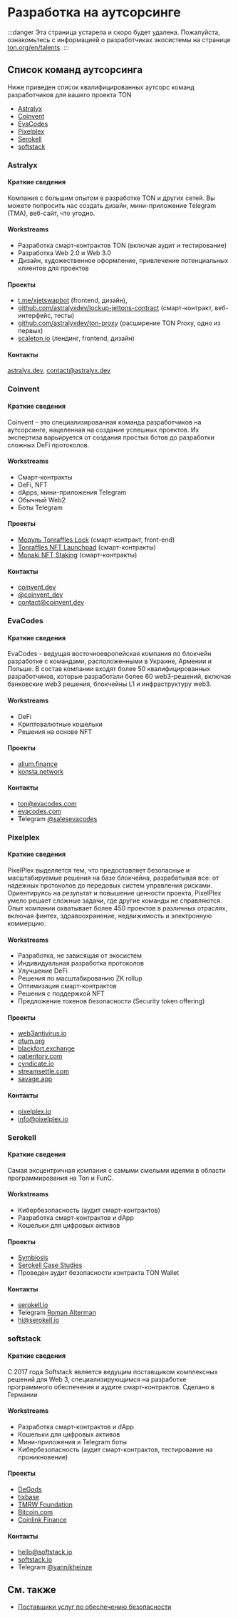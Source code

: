 

# Разработка на аутсорсинге

:::danger
Эта страница устарела и скоро будет удалена. Пожалуйста, ознакомьтесь с информацией о разработчиках экосистемы на странице [ton.org/en/talents](https://ton.org/en/talents).
:::

## Список команд аутсорсинга

Ниже приведен список квалифицированных аутсорс команд разработчиков для вашего проекта TON

- [Astralyx](#astralyx)
- [Coinvent](#coinvent)
- [EvaCodes](#evacodes)
- [Pixelplex](#pixelplex)
- [Serokell](#serokell)
- [softstack](#softstack)

### Astralyx

#### Краткие сведения

Компания с большим опытом в разработке TON и других сетей. Вы можете попросить нас создать дизайн, мини-приложение Telegram (TMA), веб-сайт, что угодно.

#### Workstreams

- Разработка смарт-контрактов TON (включая аудит и тестирование)
- Разработка Web 2.0 и Web 3.0
- Дизайн, художественное оформление, привлечение потенциальных клиентов для проектов

#### Проекты

- [t.me/xjetswapbot](http://t.me/xjetswapbot) (frontend, дизайн),
- [github.com/astralyxdev/lockup-jettons-contract](http://github.com/astralyxdev/lockup-jettons-contract) (смарт-контракт, веб-интерфейс, тесты)
- [github.com/astralyxdev/ton-proxy](http://github.com/astralyxdev/ton-proxy) (расширение TON Proxy, одно из первых)
- [scaleton.io](http://scaleton.io) (лендинг, frontend, дизайн)

#### Контакты

[astralyx.dev](http://astralyx.dev), contact@astralyx.dev

### Coinvent

#### Краткие сведения

Coinvent - это специализированная команда разработчиков на аутсорсинге, нацеленная на создание успешных проектов. Их экспертиза варьируется от создания простых ботов до разработки сложных DeFi протоколов.

#### Workstreams

- Смарт-контракты
- DeFi, NFT
- dApps, мини-приложения Telegram
- Обычный Web2
- Боты Telegram

#### Проекты

- [Модуль Tonraffles Lock](https://tonraffles.app/lock) (смарт-контракт, front-end)
- [Tonraffles NFT Launchpad](https://tonraffles.app/nft/launchpad) (смарт-контракты)
- [Monaki NFT Staking](https://www.monaki.life/) (смарт-контракты)

#### Контакты

- [coinvent.dev](https://coinvent.dev)
- [@coinvent_dev](https://t.me/coinvent_dev)
- contact@coinvent.dev

### EvaCodes

#### Краткие сведения

EvaCodes - ведущая восточноевропейская компания по блокчейн разработке с командами, расположенными в Украине, Армении и Польше. В состав компании входят более 50 квалифицированных разработчиков, которые разработали более 60 web3-решений, включая банковские web3 решения, блокчейны L1 и инфраструктуру web3.

#### Workstreams

- DeFi
- Криптовалютные кошельки
- Решения на основе NFT

#### Проекты

- [alium.finance](https://alium.finance/)
- [konsta.network](https://konsta.network/)

#### Контакты

- ton@evacodes.com
- [evacodes.com](https://evacodes.com/)
- Telegram [@salesevacodes](https://t.me/salesevacodes)

### Pixelplex

#### Краткие сведения

PixelPlex выделяется тем, что предоставляет безопасные и масштабируемые решения на базе блокчейна, разрабатывая все: от надежных протоколов до передовых систем управления рисками. Ориентируясь на результат и повышение ценности проекта, PixelPlex умело решает сложные задачи, где другие команды не справляются. Опыт компании охватывает более 450 проектов в различных отраслях, включая финтех, здравоохранение, недвижимость и электронную коммерцию.

#### Workstreams

- Разработка, не зависящая от экосистем
- Индивидуальная разработка протоколов
- Улучшение DeFi
- Решения по масштабированию ZK rollup
- Оптимизация смарт-контрактов
- Решения с поддержкой NFT
- Предложение токенов безопасности (Security token offering)

#### Проекты

- [web3antivirus.io](https://web3antivirus.io)
- [qtum.org](https://qtum.org)
- [blackfort.exchange](https://blackfort.exchange/)
- [patientory.com](https://patientory.com/)
- [cyndicate.io](https://cyndicate.io)
- [streamsettle.com](https://streamsettle.com/)
- [savage.app](https://savage.app/marketplace)

#### Контакты

- [pixelplex.io](https://pixelplex.io)
- [info@pixelplex.io](mailto:info@pixelplex.io)

### Serokell

#### Краткие сведения

Самая эксцентричная компания с самыми смелыми идеями в области программирования на Ton и FunC.

#### Workstreams

- Кибербезопасность (аудит смарт-контрактов)
- Разработка смарт-контрактов и dApp
- Кошельки для цифровых активов

#### Проекты

- [Symbiosis](https://symbiosis.finance/)
- [Serokell Case Studies](https://serokell.io/project-ton-blockchain)
- Проведен аудит безопасности контракта TON Wallet

#### Контакты

- [serokell.io](https://serokell.io/)
- Telegram [Roman Alterman](https://t.me/alterroman)
- hi@serokell.io

### softstack

#### Краткие сведения

С 2017 года Softstack является ведущим поставщиком комплексных решений для Web 3, специализирующимся на разработке программного обеспечения и аудите смарт-контрактов. Сделано в Германии

#### Workstreams

- Разработка смарт-контрактов и dApp
- Кошельки для цифровых активов
- Мини-приложения и Telegram боты
- Кибербезопасность (аудит смарт-контрактов, тестирование на проникновение)

#### Проекты

- [DeGods](https://degods.com)
- [tixbase](https://tixbase.com)
- [TMRW Foundation](https://tmrw.com)
- [Bitcoin.com](https://bitcoin.com)
- [Coinlink Finance](https://coinlink.finance)

#### Контакты

- hello@softstack.io
- [softstack.io](https://softstack.io/)
- Telegram [@yannikheinze](https://t.me/yannikheinze)

## См. также

- [Поставщики услуг по обеспечению безопасности](/v3/concepts/qa-outsource/auditors/)

<Feedback />
